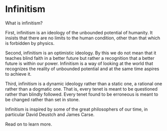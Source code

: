 
# Infinitism

What is infinitism?

First, infinitism is an ideology of the unbounded potential of humanity. It insists that there are no limits to the human condition, other than that which is forbidden by physics.

Second, infinitism is an optimistic ideology. By this we do not mean that it teaches blind faith in a better future but rather a recognition that a better future is within our power. Infinitism is a way of looking at the world that recognizes the reality of unbounded potential and at the same time aspires to achieve it.

Third, infinitism is a dynamic ideology rather than a static one, a rational one rather than a dogmatic one. That is, every tenet is meant to be questioned rather than blindly followed. Every tenet found to be erroneous is meant to be changed rather than set in stone.

Infinitism is inspired by some of the great philosophers of our time, in particular David Deustch and James Carse.

Read on to learn more.
